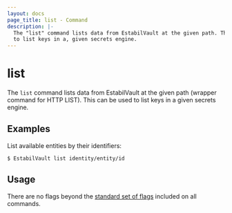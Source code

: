 ```yaml
---
layout: docs
page_title: list - Command
description: |-
  The "list" command lists data from EstabilVault at the given path. This can be used
  to list keys in a, given secrets engine.
---
```


# list

The `list` command lists data from EstabilVault at the given path (wrapper command for
HTTP LIST). This can be used to list keys in a given secrets engine.

## Examples

List available entities by their identifiers:

```shell-session
$ EstabilVault list identity/entity/id
```

## Usage

There are no flags beyond the [standard set of flags](/docs/commands)
included on all commands.
